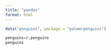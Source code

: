 ```yaml
---
title: "pandas"
format: html
---
```


```r
data("penguins", package = "palmerpenguins")
```

```python
penguins=r.penguins
penguins
```